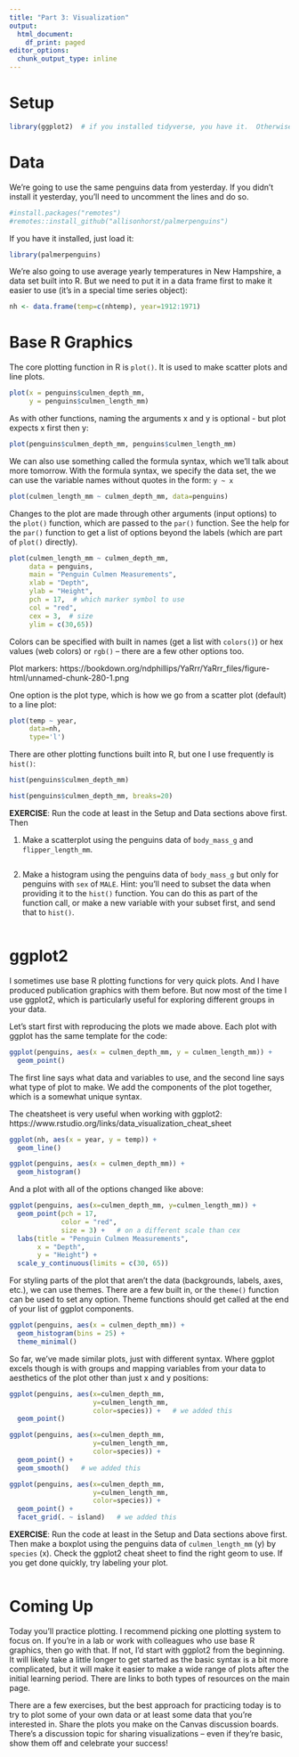 ```yaml
---
title: "Part 3: Visualization"
output:
  html_document:
    df_print: paged
editor_options: 
  chunk_output_type: inline
---
```


# Setup

```r
library(ggplot2)  # if you installed tidyverse, you have it.  Otherwise install it
```


# Data

We're going to use the same penguins data from yesterday.  If you didn't install it yesterday, you'll need to uncomment the lines and do so.

```r
#install.packages("remotes")
#remotes::install_github("allisonhorst/palmerpenguins")
```

If you have it installed, just load it:

```r
library(palmerpenguins)
```

We're also going to use average yearly temperatures in New Hampshire, a data set built into R.  But we need to put it in a data frame first to make it easier to use (it's in a special time series object):

```r
nh <- data.frame(temp=c(nhtemp), year=1912:1971)
```



# Base R Graphics

The core plotting function in R is `plot()`.  It is used to make scatter plots and line plots.  

```r
plot(x = penguins$culmen_depth_mm, 
     y = penguins$culmen_length_mm)
```

As with other functions, naming the arguments x and y is optional - but plot expects x first then y:

```r
plot(penguins$culmen_depth_mm, penguins$culmen_length_mm)
```

We can also use something called the formula syntax, which we'll talk about more tomorrow.  With the formula syntax, we specify the data set, the we can use the variable names without quotes in the form: `y ~ x`

```r
plot(culmen_length_mm ~ culmen_depth_mm, data=penguins)
```

Changes to the plot are made through other arguments (input options) to the `plot()` function, which are passed to the `par()` function.  See the help for the `par()` function to get a list of options beyond the labels (which are part of `plot()` directly).

```r
plot(culmen_length_mm ~ culmen_depth_mm, 
     data = penguins,
     main = "Penguin Culmen Measurements",
     xlab = "Depth",
     ylab = "Height",
     pch = 17,  # which marker symbol to use
     col = "red",
     cex = 3,  # size
     ylim = c(30,65))  
```

Colors can be specified with built in names (get a list with `colors()`) or hex values (web colors) or `rgb()` -- there are a few other options too.

Plot markers: https://bookdown.org/ndphillips/YaRrr/YaRrr_files/figure-html/unnamed-chunk-280-1.png 

One option is the plot type, which is how we go from a scatter plot (default) to a line plot:

```r
plot(temp ~ year, 
     data=nh,
     type='l')
```

There are other plotting functions built into R, but one I use frequently is `hist()`:

```r
hist(penguins$culmen_depth_mm)
```

```r
hist(penguins$culmen_depth_mm, breaks=20)
```


**EXERCISE**: Run the code at least in the Setup and Data sections above first.  Then 

1. Make a scatterplot using the penguins data of `body_mass_g` and `flipper_length_mm`.  

```r

```

2. Make a histogram using the penguins data of `body_mass_g` but only for penguins with `sex` of `MALE`.  Hint: you'll need to subset the data when providing it to the `hist()` function.  You can do this as part of the function call, or make a new variable with your subset first, and send that to `hist()`.  

```r

```




# ggplot2

I sometimes use base R plotting functions for very quick plots.  And I have produced publication graphics with them before.  But now most of the time I use ggplot2, which is particularly useful for exploring different groups in your data.  

Let's start first with reproducing the plots we made above.  Each plot with ggplot has the same template for the code:

```r
ggplot(penguins, aes(x = culmen_depth_mm, y = culmen_length_mm)) + 
  geom_point()
```


The first line says what data and variables to use, and the second line says what type of plot to make.  We add the components of the plot together, which is a somewhat unique syntax.

The cheatsheet is very useful when working with ggplot2: https://www.rstudio.org/links/data_visualization_cheat_sheet

```r
ggplot(nh, aes(x = year, y = temp)) + 
  geom_line()
```


```r
ggplot(penguins, aes(x = culmen_depth_mm)) + 
  geom_histogram()
```

And a plot with all of the options changed like above:

```r
ggplot(penguins, aes(x=culmen_depth_mm, y=culmen_length_mm)) + 
  geom_point(pch = 17, 
             color = "red",
             size = 3) +   # on a different scale than cex
  labs(title = "Penguin Culmen Measurements",
       x = "Depth",
       y = "Height") + 
  scale_y_continuous(limits = c(30, 65))
```

For styling parts of the plot that aren't the data (backgrounds, labels, axes, etc.), we can use themes.  There are a few built in, or the `theme()` function can be used to set any option.  Theme functions should get called at the end of your list of ggplot components.

```r
ggplot(penguins, aes(x = culmen_depth_mm)) + 
  geom_histogram(bins = 25) + 
  theme_minimal()
```


So far, we've made similar plots, just with different syntax.  Where ggplot excels though is with groups and mapping variables from your data to aesthetics of the plot other than just x and y positions:

```r
ggplot(penguins, aes(x=culmen_depth_mm, 
                     y=culmen_length_mm, 
                     color=species)) +   # we added this
  geom_point()
```

```r
ggplot(penguins, aes(x=culmen_depth_mm, 
                     y=culmen_length_mm, 
                     color=species)) +  
  geom_point() + 
  geom_smooth()   # we added this
```

```r
ggplot(penguins, aes(x=culmen_depth_mm, 
                     y=culmen_length_mm, 
                     color=species)) +  
  geom_point() + 
  facet_grid(. ~ island)   # we added this
```


**EXERCISE**: Run the code at least in the Setup and Data sections above first.  Then make a boxplot using the penguins data of `culmen_length_mm` (y) by `species` (x).  Check the ggplot2 cheat sheet to find the right geom to use.  If you get done quickly, try labeling your plot.

```r

```



# Coming Up

Today you'll practice plotting.  I recommend picking one plotting system to focus on.  If you're in a lab or work with colleagues who use base R graphics, then go with that.  If not, I'd start with ggplot2 from the beginning.  It will likely take a little longer to get started as the basic syntax is a bit more complicated, but it will make it easier to make a wide range of plots after the initial learning period.  There are links to both types of resources on the main page.  

There are a few exercises, but the best approach for practicing today is to try to plot some of your own data or at least some data that you're interested in.  Share the plots you make on the Canvas discussion boards.  There's a discussion topic for sharing visualizations -- even if they're basic, show them off and celebrate your success!


